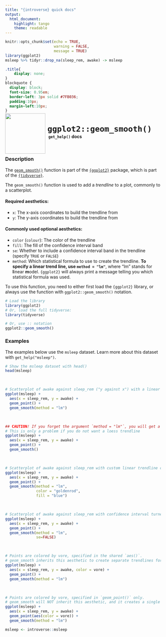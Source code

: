 ```yaml
---
title: "{introverse} quick docs"
output: 
  html_document:
    highlight: tango
    theme: readable
---
```



```r
knitr::opts_chunk$set(echo = TRUE, 
                      warning = FALSE, 
                      message = TRUE)
library(ggplot2)
msleep %>% tidyr::drop_na(sleep_rem, awake) -> msleep
```

```css
.title{
    display: none;
}
blockquote {
  display: block;
  font-size: 0.95em;
  border-left: 3px solid #7FB036;
  padding:10px;
  margin-left:10px;
}
```

<div>
<br>
 <img src = "logo.png" style = "float:left;height:130px;margin-top:-30px;">
 <span style = "font-weight:bold;font-size:30px;"> 
  &nbsp;<code>ggplot2::geom_smooth()</code>
 </span>
 <br>
 <b>&nbsp;&nbsp;&nbsp;<code>get_help()</code> docs</b>
</div>
<br>

### Description

The [`geom_smooth()`](https://ggplot2.tidyverse.org/reference/geom_smooth.html) function is part of the [`{ggplot2}`](https://ggplot2.tidyverse.org/) package, which is part of the [`{tidyverse}`](https://www.tidyverse.org/).

The `geom_smooth()` function is used to add a _trendline_ to a plot, commonly to a scatterplot. 

#### Required aesthetics:

+ `x`: The x-axis coordinates to build the trendline from
+ `y`: The y-axis coordinates to build the trendline from


#### Commonly used optional aesthetics:

+ `color` (`colour`): The color of the trendline
+ `fill`: The fill of the confidence interval band
+ `se`: Whether to include a confidence interval band in the trendline (specify `TRUE` or `FALSE`)
+ `method`: Which statistical formula to use to create the trendline. **To specify a linear trend line, use `method = "lm"`**, where "lm" stands for **l**inear **m**odel. `{ggplot2}` will always print a message telling you which statistical formula was used.


<!-- Add the following if the topic is a function that does NOT come with base R, and uncomment/fill in the subsequent multiline HTML comment: -->
To use this function, you need to either first load the `{ggplot2}` library, or always use the function with `ggplot2::geom_smooth()` notation.

```r
# Load the library
library(ggplot2)
# Or, load the full tidyverse:
library(tidyverse)

# Or, use :: notation
ggplot2::geom_smooth()
```



### Examples

The examples below use the `msleep` dataset. Learn more about this dataset with `get_help("msleep")`.

```r
# Show the msleep dataset with head()
head(msleep)
```

<br>
```r
# Scatterplot of awake against sleep_rem ("y against x") with a linear model trendline
ggplot(msleep) + 
  aes(x = sleep_rem, y = awake) + 
  geom_point() + 
  geom_smooth(method = "lm")
```


<br>

```r
## CAUTION! If you forget the argument `method = "lm"`, you will get a "loess trendline,"
# This is only a problem if you do not want a loess trendline 
ggplot(msleep) + 
  aes(x = sleep_rem, y = awake) + 
  geom_point() + 
  geom_smooth()
```

<br>

```r
# Scatterplot of awake against sleep_rem with custom linear trendline color and fill
ggplot(msleep) + 
  aes(x = sleep_rem, y = awake) + 
  geom_point() + 
  geom_smooth(method = "lm", 
              color = "goldenrod",
              fill = "blue")
```

<br>

```r
# Scatterplot of awake against sleep_rem with confidence interval turned off
ggplot(msleep) + 
  aes(x = sleep_rem, y = awake) + 
  geom_point() + 
  geom_smooth(method = "lm", 
              se=FALSE)
```

<br>

```r
# Points are colored by vore, specified in the shared `aes()`.
# geom_smooth inherits this aesthetic to create separate trendlines for each vore
ggplot(msleep) + 
  aes(x = sleep_rem, y = awake, color = vore) + 
  geom_point() + 
  geom_smooth(method = "lm")
```

<br>

```r
# Points are colored by vore, specified in `geom_point()` only.
# geom_smooth will NOT inherit this aesthetic, and it creates a single trendline
ggplot(msleep) + 
  aes(x = sleep_rem, y = awake) + 
  geom_point(aes(color = vore)) + 
  geom_smooth(method = "lm")
```


```r
msleep <- introverse::msleep
```